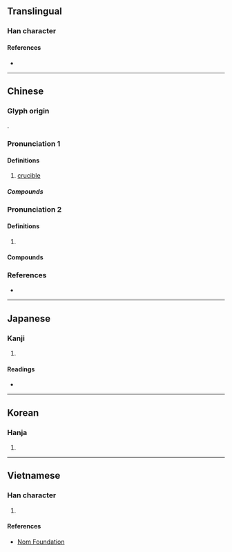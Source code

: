 {{also|埚}}
{{character info}}
==Translingual==

===Han character===
{{Han char|rn=32|rad=土|as=09|sn=12|four=47127|canj=GBBR|ids=⿰土咼}}

====References====
* {{Han ref|kx=0233.080|dkj=05247|dj=0470.260|hdz=10454.010|uh=581D|ud=22557|bh=B3FA|bd=46074}}

----

==Chinese==
{{zh-forms|s=埚}}

===Glyph origin===
{{Han etym}}
{{Han compound|土|咼|c1=s|c2=p|t1=earth|ls=psc}}.

<!--|c=wo1,gwo1
|mn=oe
Which section(s) do these pronunciations belong to?-->{{attention|zh}}

===Pronunciation 1===
{{zh-pron
|m=guō
|mc=y
|oc=y
|cat=
}}

====Definitions====
{{zh-hanzi}}

# [[crucible]]

=====Compounds=====
{{zh-der|坩堝}}

===Pronunciation 2===
{{zh-pron
|m=wō,guō
|cat=cls
}}

====Definitions====
{{zh-hanzi}}

# {{rfdef|zh}}

====Compounds====
{{zh-der|哪堝兒|那堝兒}}

===References===
* {{R:yue:Hanzi}}

----

==Japanese==

===Kanji===
{{ja-kanji|grade=|rs=土09}}

# {{rfdef|ja|sort=土09}}

====Readings====
* {{ja-readings
|goon=か
|kanon=か
|kun=るつぼ
}}

----

==Korean==

===Hanja===
{{ko-hanja|hangeul=과|rv=gwa|mr=kwa}}

# {{rfdef|ko|sort=土09}}

----

==Vietnamese==

===Han character===
{{vi-hantu|[[qua]]|rs=土09}}

# {{rfdef|vi|sort=土09}}

====References====
* [http://nomfoundation.org/common/nom_details.php?codepoint=581d Nom Foundation]